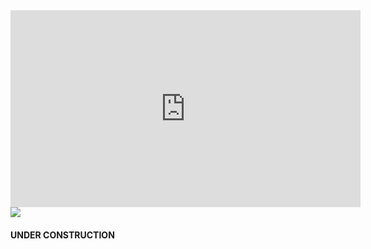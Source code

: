 <Container>
    <Grid col="1|2" gap="8|12|16" alignItems="center">    
      <Flexbox
        flexDirection="column"
        alignItems="center|center"
        textAlign="center|justify"
        lineSpacing="1.5em"
        colStart="null|2"
      >    
        <iframe 
        width="560" 
        height="315" 
        src="https://www.youtube.com/embed/OkU2hrhpRAY?rel=0" 
        frameborder="0" 
        allow="accelerometer; autoplay; clipboard-write; encrypted-media; gyroscope; picture-in-picture" 
        allowfullscreen></iframe>
        <Image
        src="research/occupancy_estimation.png"
        colStart="null|2"
        w="560"
        overflow="hidden"
      />
      </Flexbox>
      <Flexbox
        flexDirection="column"
        alignItems="center|flex-start"
        textAlign="center|justify"
        lineSpacing="1.5em"
      >    
        <h4>UNDER CONSTRUCTION</h4>
      </Flexbox>
    </Grid>
</Container>